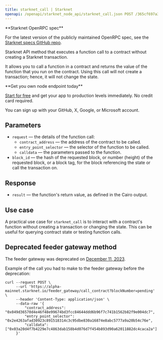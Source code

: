 ---
title: starknet_call | Starknet
openapi: /openapi/starknet_node_api/starknet_call.json POST /365cf697a3ad6d950b4c4a911e2e4f4d
---

<Note>
**Starknet OpenRPC spec**

For the latest version of the publicly maintained OpenRPC spec, see the [Starknet specs GitHub repo](https://github.com/starkware-libs/starknet-specs).
</Note>


Starknet API method that executes a function call to a contract without creating a Starknet transaction.

It allows you to call a function in a contract and returns the value of the function that you run on the contract. Using this call will not create a transaction; hence, it will not change the state.

<Check>
**Get you own node endpoint today**

[Start for free](https://console.chainstack.com/) and get your app to production levels immediately. No credit card required.

You can sign up with your GitHub, X, Google, or Microsoft account.
</Check>


## Parameters

* `request` — the details of the function call:
  + `contract_address` — the address of the contract to be called.
  + `entry_point_selector` — the selector of the function to be called.
  + `calldata` — the parameters passed to the function.
* `block_id` — the hash of the requested block, or number (height) of the requested block, or a block tag, for the block referencing the state or call the transaction on.

## Response

* `result` — the function's return value, as defined in the Cairo output.

## Use case

A practical use case for `starknet_call` is to interact with a contract's function without creating a transaction or changing the state. This can be useful for querying contract state or testing function calls.

## Deprecated feeder gateway method

The feeder gateway was deprecated on [December 11, 2023](https://community.starknet.io/t/feeder-gateway-deprecation/100233).

Example of the call you had to make to the feeder gateway before the deprecation:

```Text Shell
curl --request POST \
     --url 'https://alpha-mainnet.starknet.io/feeder_gateway/call_contract?blockNumber=pending' \
     --header 'Content-Type: application/json' \
     --data-raw '{
         "contract_address": "0x049d36570d4e46f48e99674bd3fcc84644ddd6b96f7c741b1562b82f9e004dc7",
         "entry_point_selector": "0x2e4263afad30923c891518314c3c95dbe830a16874e8abc5777a9a20b54c76e",
         "calldata": ["0x03a20d4f7b4229e7c4863dab158b4d076d7f454b893d90a62011882dc4caca2a"]
     }'
```
